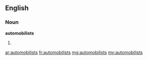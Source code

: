 ==English==

===Noun===
'''automobilists'''

# {{plural of|automobilist}}

[[ar:automobilists]]
[[fr:automobilists]]
[[mg:automobilists]]
[[my:automobilists]]